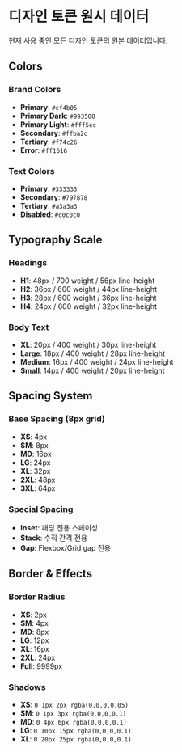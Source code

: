 
<Meta title="Design System/Raw Tokens Data" />

# 디자인 토큰 원시 데이터

현재 사용 중인 모든 디자인 토큰의 원본 데이터입니다.

## Colors

### Brand Colors
- **Primary**: `#cf4b05`
- **Primary Dark**: `#993500`
- **Primary Light**: `#fff5ec`
- **Secondary**: `#ffba2c`
- **Tertiary**: `#f74c26`
- **Error**: `#ff1616`

### Text Colors
- **Primary**: `#333333`
- **Secondary**: `#797878`
- **Tertiary**: `#a3a3a3`
- **Disabled**: `#c0c0c0`

## Typography Scale

### Headings
- **H1**: 48px / 700 weight / 56px line-height
- **H2**: 36px / 600 weight / 44px line-height
- **H3**: 28px / 600 weight / 36px line-height
- **H4**: 24px / 600 weight / 32px line-height

### Body Text
- **XL**: 20px / 400 weight / 30px line-height
- **Large**: 18px / 400 weight / 28px line-height
- **Medium**: 16px / 400 weight / 24px line-height
- **Small**: 14px / 400 weight / 20px line-height

## Spacing System

### Base Spacing (8px grid)
- **XS**: 4px
- **SM**: 8px
- **MD**: 16px
- **LG**: 24px
- **XL**: 32px
- **2XL**: 48px
- **3XL**: 64px

### Special Spacing
- **Inset**: 패딩 전용 스페이싱
- **Stack**: 수직 간격 전용
- **Gap**: Flexbox/Grid gap 전용

## Border & Effects

### Border Radius
- **XS**: 2px
- **SM**: 4px
- **MD**: 8px
- **LG**: 12px
- **XL**: 16px
- **2XL**: 24px
- **Full**: 9999px

### Shadows
- **XS**: `0 1px 2px rgba(0,0,0,0.05)`
- **SM**: `0 1px 3px rgba(0,0,0,0.1)`
- **MD**: `0 4px 6px rgba(0,0,0,0.1)`
- **LG**: `0 10px 15px rgba(0,0,0,0.1)`
- **XL**: `0 20px 25px rgba(0,0,0,0.1)`